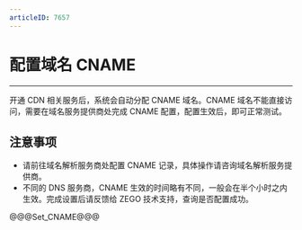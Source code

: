 ```yaml
---
articleID: 7657
---
```

# 配置域名 CNAME
---
开通 CDN 相关服务后，系统会自动分配 CNAME 域名。CNAME 域名不能直接访问，需要在域名服务提供商处完成 CNAME 配置，配置生效后，即可正常测试。

## 注意事项
- 请前往域名解析服务商处配置 CNAME 记录，具体操作请咨询域名解析服务提供商。
- 不同的 DNS 服务商，CNAME 生效的时间略有不同，一般会在半个小时之内生效。完成设置后请反馈给 ZEGO 技术支持，查询是否配置成功。


@@@Set_CNAME@@@
